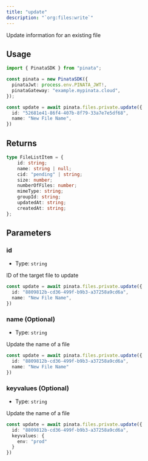 ```yaml
---
title: "update"
description: "`org:files:write`"
---
```


Update information for an existing file

## Usage

```typescript
import { PinataSDK } from "pinata";

const pinata = new PinataSDK({
  pinataJwt: process.env.PINATA_JWT!,
  pinataGateway: "example.mypinata.cloud",
});

const update = await pinata.files.private.update({
  id: "52681e41-86f4-407b-8f79-33a7e7e5df68",
  name: "New File Name",
})
```

## Returns

```typescript
type FileListItem = {
	id: string;
	name: string | null;
	cid: "pending" | string;
	size: number;
	numberOfFiles: number;
	mimeType: string;
	groupId: string;
	updatedAt: string;
	createdAt: string;
};
```

## Parameters

### id

- Type: `string`

ID of the target file to update

```typescript {2}
const update = await pinata.files.private.update({
  id: "8809812b-cd36-499f-b9b3-a37258a9cd6a",
  name: "New File Name",
})
```

### name (Optional)

- Type: `string`

Update the name of a file

```typescript {3}
const update = await pinata.files.private.update({
  id: "8809812b-cd36-499f-b9b3-a37258a9cd6a",
  name: "New File Name"
})
```

### keyvalues (Optional)

- Type: `string`

Update the name of a file

```typescript {3-5}
const update = await pinata.files.private.update({
  id: "8809812b-cd36-499f-b9b3-a37258a9cd6a",
  keyvalues: {
    env: "prod"
  }
})
```
